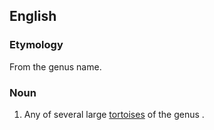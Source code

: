 {{also|Geochelone}}
==English==
{{rfi|en}}
{{wikipedia}}
{{wikispecies}}

===Etymology===
From the genus name.

===Noun===
{{en-noun}}

# Any of several large [[tortoise]]s of the genus {{taxlink|Geochelone|genus|noshow=1}}.
